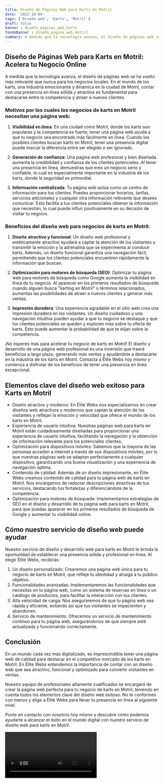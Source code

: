 ```yaml
---
title: Diseño de Páginas Web para Karts en Motril
date: '2023-10-04'
tags: ['Diseño web', 'Karts', 'Motril']
draft: false
banner : diseño_paginas_web_karts
fondoBanner : diseño_pagina_web_motril
summary: A medida que la tecnología avanza, el diseño de páginas web se ha vuelto más relevante que nunca para los negocios locales. En el mundo de los karts, una industria emocionante y dinámica en la ciudad de Motril, contar con una presencia en línea sólida y atractiva es fundamental para destacarse entre la competencia y atraer a nuevos clientes.
---
```


## __Diseño de Páginas Web para Karts en Motril: Acelera tu Negocio Online__

A medida que la tecnología avanza, el diseño de páginas web se ha vuelto más relevante que nunca para los negocios locales. En el mundo de los karts, una industria emocionante y dinámica en la ciudad de Motril, contar con una presencia en línea sólida y atractiva es fundamental para destacarse entre la competencia y atraer a nuevos clientes.

### Motivos por los cuales los negocios de karts en Motril necesitan una página web:

1. __Visibilidad en línea__: En una ciudad como Motril, donde los karts son populares y la competencia es fuerte, tener una página web ayuda a que tu negocio sea encontrado más fácilmente en línea. Cuando los posibles clientes buscan karts en Motril, tener una presencia digital puede marcar la diferencia entre ser elegido o ser ignorado.

2. __Generación de confianza__: Una página web profesional y bien diseñada aumenta la credibilidad y confianza de los clientes potenciales. Al tener una presencia en línea, demuestras que eres un negocio serio y confiable, lo cual es especialmente importante en la industria de los karts, donde la seguridad es primordial.

3. __Información centralizada__: Tu página web actúa como un centro de información para tus clientes. Puedes proporcionar horarios, tarifas, servicios adicionales y cualquier otra información relevante que desees comunicar. Esto facilita a tus clientes potenciales obtener la información que necesitan, lo cual puede influir positivamente en su decisión de visitar tu negocio.

### Beneficios del diseño web para negocios de karts en Motril:

1. __Diseño atractivo y funcional__: Un diseño web profesional y estéticamente atractivo ayudará a captar la atención de los visitantes y transmitir la emoción y la adrenalina que se experimenta al conducir karts. Además, un diseño funcional garantiza una navegación fácil, permitiendo que los clientes potenciales encuentren rápidamente la información que buscan.

2. __Optimización para motores de búsqueda (SEO)__: Optimizar tu página web para motores de búsqueda como Google aumenta la visibilidad en línea de tu negocio. Al aparecer en los primeros resultados de búsqueda cuando alguien busca "karting en Motril" o términos relacionados, aumentas las posibilidades de atraer a nuevos clientes y generar más ventas.

3. __Impresión duradera__: Una experiencia agradable en el sitio web crea una impresión duradera en los visitantes. Un diseño cuidadoso y una navegación intuitiva pueden ayudar a que tu negocio se destaque y que los clientes potenciales se queden y exploren más sobre tu oferta de karts. Esto puede aumentar la probabilidad de que te elijan sobre la competencia.

¡No esperes más para acelerar tu negocio de karts en Motril! El diseño y desarrollo de una página web profesional es una inversión que traerá beneficios a largo plazo, generando más ventas y ayudándote a destacarte en la industria de los karts en Motril. Contacta a Élite Webs hoy mismo y comienza a disfrutar de los beneficios de tener una presencia en línea excepcional.

<GifSeo />

<Cta />

## Elementos clave del diseño web exitoso para Karts en Motril

- Diseño atractivo y moderno: En Élite Webs nos especializamos en crear diseños web atractivos y modernos que captan la atención de los visitantes y reflejan la emoción y velocidad que ofrece el mundo de los karts en Motril.
- Experiencia de usuario intuitiva: Nuestras páginas web para karts en Motril están cuidadosamente diseñadas para proporcionar una experiencia de usuario intuitiva, facilitando la navegación y la obtención de información relevante para los potenciales clientes.
- Optimización para dispositivos móviles: Sabemos que la mayoría de las personas acceden a internet a través de sus dispositivos móviles, por lo que nuestras páginas web se adaptan perfectamente a cualquier dispositivo, garantizando una buena visualización y una experiencia de navegación óptima.
- Contenido de calidad: Además de un diseño impresionante, en Élite Webs creamos contenido de calidad para tu página web de karts en Motril. Nos encargamos de redactar descripciones atractivas de tus servicios, destacando tus fortalezas y diferenciándote de la competencia.
- Optimización para motores de búsqueda: Implementamos estrategias de SEO en el diseño y desarrollo de tu página web para karts en Motril, para que puedas aparecer en los primeros resultados de búsqueda de Google y aumentar tu visibilidad online.

## Cómo nuestro servicio de diseño web puede ayudar

Nuestro servicio de diseño y desarrollo web para karts en Motril te brinda la oportunidad de establecer una presencia sólida y profesional en línea. Al elegir Élite Webs, recibirás:

1. Un diseño personalizado: Crearemos una página web única para tu negocio de karts en Motril, que refleje tu identidad y atraiga a tu público objetivo.
2. Funcionalidades avanzadas: Implementaremos las funcionalidades que necesitas en tu página web, como un sistema de reservas en línea o un catálogo de productos, para facilitar la interacción con tus clientes.
3. Alta velocidad de carga: Nos aseguraremos de que tu página web sea rápida y eficiente, evitando así que tus visitantes se impacienten y abandonen.
4. Servicio de mantenimiento: Ofrecemos un servicio de mantenimiento continuo para tu página web, asegurándonos de que siempre esté actualizada y funcionando correctamente.

## Conclusión

En un mundo cada vez más digitalizado, es imprescindible tener una página web de calidad para destacar en el competitivo mercado de los karts en Motril. En Élite Webs entendemos la importancia de contar con un diseño web que sea atractivo, funcional y optimizado para convertir visitantes en ventas.

Nuestro equipo de profesionales altamente cualificados se encargará de crear la página web perfecta para tu negocio de karts en Motril, teniendo en cuenta todos los elementos clave del diseño web exitoso. No te conformes con menos y elige a Élite Webs para llevar tu presencia en línea al siguiente nivel.

Ponte en contacto con nosotros hoy mismo y descubre cómo podemos ayudarte a alcanzar el éxito en el mundo digital con nuestro servicio de diseño web para karts en Motril.

<Video />

<CtaBot job='Karts' city='Motril'/>

<Gmaps query='Motril+españa+maps' />